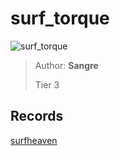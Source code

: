 
# surf_torque

![surf_torque](https://raw.githubusercontent.com/Sayt123/SurfMapPics/Maps-and-bonuses/csgo/surf_torque.jpg)

> Author: **Sangre**
>
> Tier 3

## Records

[surfheaven](https://surfheaven.eu/map/surf_torque)
